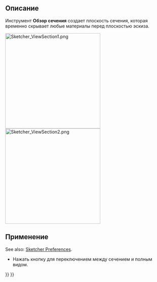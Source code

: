 <languages/>

<div class="mw-translate-fuzzy">
{{Docnav/ru
|[[Sketcher_ViewSketch/ru|Просмотр эскиза]]
|[[Sketcher_MapSketch/ru|Разместить эскиз на грани...]]
|[[Sketcher_Workbench/ru|Верстак "Sketcher"]]
|IconL=Sketcher_ViewSketch.svg
|IconR=Sketcher_MapSketch.svg‎
|IconC=Workbench_Sketcher.svg
}}
</div>

<div class="mw-translate-fuzzy">
{{GuiCommand/ru
|Name/ru=Просмотр сечения
|Name=Sketcher_ViewSection
|MenuLocation=Sketch → Просмотр сечения
|Workbenches=[[Sketcher_Workbench/ru|Sketcher]], [[PartDesign_Workbench/ru|PartDesign]] 
|Version=0.18
}}
</div>

<span id="Description"></span>
==Описание==

<div class="mw-translate-fuzzy">
Инструмент '''Обзор сечения''' создает плоскость сечения, которая временно скрывает любые материалы перед плоскостью эскиза.
</div>

[[File:Sketcher ViewSection1.png|300px]] [[File:Sketcher ViewSection2.png|300px]]
{{Caption|Частично скрытый эскиз и полностью видимый эскиз}}

<span id="Usage"></span>
==Применение==

See also: [[Sketcher_Preferences#Display|Sketcher Preferences]].

<div class="mw-translate-fuzzy">
* Нажать кнопку {{KEY|[[File:Sketcher_ViewSection.svg|24px]] '''Обзор сечения'''}} для переключением между сечением и полным видом.
</div>


<div class="mw-translate-fuzzy">
{{Docnav/ru
|[[Sketcher_ViewSketch/ru|Просмотр эскиза]]
|[[Sketcher_MapSketch/ru|Разместить эскиз на грани...]]
|[[Sketcher_Workbench/ru|Верстак "Sketcher"]]
|IconL=Sketcher_ViewSketch.svg
|IconR=Sketcher_MapSketch.svg‎
|IconC=Workbench_Sketcher.svg
}}
</div>

{{Sketcher_Tools_navi{{#translation:}}}}
{{Userdocnavi{{#translation:}}}}